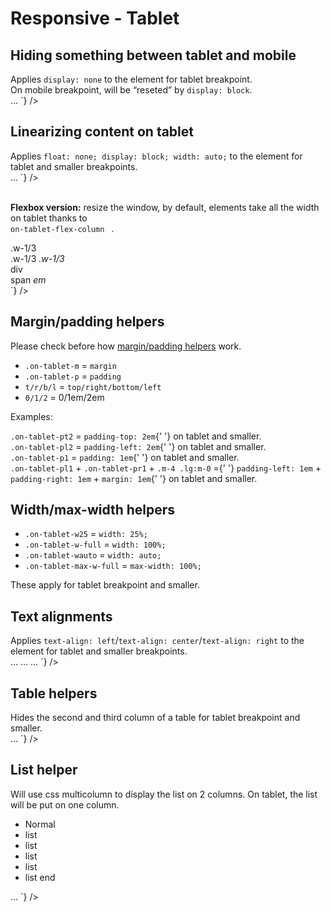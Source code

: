 

<Meta title={getTitle(__filename)} />

# Responsive - Tablet

## Hiding something between tablet and mobile

<div class="flex flex-justify-space-between mb-8 on-mobile-flex-column">
  <div class="w-1/2 flex-align-self-center">
	Applies <code>display: none</code> to the element for tablet breakpoint. <br />
	On mobile breakpoint, will be “reseted” by <code>display: block</code>.
  </div>
  <div class="w-1/2">
<Source
  language='html'
  light
  format
  code={`
<span className="no-tablet">…</span>
`}
/>

  </div>
</div>

## Linearizing content on tablet

<div class="flex flex-justify-space-between mb-8 on-mobile-flex-column">
    <div class="w-1/2 flex-align-self-center">
        Applies <code>float: none; display: block; width: auto;</code> to the element for tablet and smaller
        breakpoints.
    </div>
    <div class="w-1/2">
        <Source
            language="html"
            light
            format
            code={`
<span className="auto-tablet">…</span>
`}
        />
    </div>
</div>

<br />

<strong>Flexbox version:</strong> resize the window, by default, elements take all the width on tablet thanks to <code>
    on-tablet-flex-column
</code>
.

<div class="flex flex-justify-space-between mb-8 on-mobile-flex-column">
    <div class="w-1/2 flex-align-self-center">
        <div class="flex flex-justify-space-between on-tablet-flex-column border color-global-light">
            <div class="bg-primary p-4 w-1/3">.w-1/3</div>
            <span class="bg-primary p-4 w-1/3">.w-1/3</span>
            <em class="bg-primary p-4 w-1/3">.w-1/3</em>
        </div>
    </div>
    <div class="w-1/2 flex-align-self-center">
        <Source
            language="html"
            light
            format
            code={`
<div className="flex flex-justify-space-between on-tablet-flex-column">
  <div className="w-1/3">div</div>
  <span className="w-1/3">span</span>
  <em className="w-1/3">em</em>
</div>
`}
        />
    </div>
</div>

## Margin/padding helpers

Please check before how <a href="?path=/docs/front-end-helpers-margin-padding--page">margin/padding helpers</a> work.

-   <code>.on-tablet-m</code> = <code>margin</code>
-   <code>.on-tablet-p</code> = <code>padding</code>
-   <code>t/r/b/l</code> = <code>top/right/bottom/left</code>
-   <code>0/1/2</code> = 0/1em/2em

Examples:

<div class="flex flex-justify-space-between mb-4 on-mobile-flex-column">
    <div class="w-1/2 mb-4 md:mb-0 border">
        <div class="on-tablet-pt2 bg-primary ">
            <code>.on-tablet-pt2</code> = <code>padding-top: 2em</code>{' '}
            <span class="color-white">on tablet and smaller</span>.
        </div>
    </div>
    <div class="w-1/2 mb-4 md:mb-0 border">
        <div class="on-tablet-pl2 bg-primary">
            <code>.on-tablet-pl2</code> = <code>padding-left: 2em</code>{' '}
            <span class="color-white">on tablet and smaller</span>.
        </div>
    </div>
</div>
<div class="flex flex-justify-space-between mb-8 on-mobile-flex-column">
    <div class="w-1/2 mb-4 md:mb-0 border">
        <div class="on-tablet-p1 bg-primary">
            <code>.on-tablet-p1</code> = <code>padding: 1em</code>{' '}
            <span class="color-white">on tablet and smaller</span>.
        </div>
    </div>
    <div class="w-1/2 mb-4 md:mb-0 border">
        <div class="on-tablet-pl1 on-tablet-pr1 m-4 lg:m-0 bg-primary">
            <code>.on-tablet-pl1</code> + <code>.on-tablet-pr1</code> + <code>.m-4 .lg:m-0</code> ={' '}
            <code>padding-left: 1em</code> + <code>padding-right: 1em</code> + <code>margin: 1em</code>{' '}
            <span class="color-white">on tablet and smaller</span>.
        </div>
    </div>
</div>

## Width/max-width helpers

<div>
    <ul class="list-2columns on-tablet-list-1column">
        <li>
            <code>.on-tablet-w25</code> = <code>width: 25%;</code>
        </li>
        <li>
            <code>.on-tablet-w-full</code> = <code>width: 100%;</code>
        </li>
        <li>
            <code>.on-tablet-wauto</code> = <code>width: auto;</code>
        </li>
        <li>
            <code>.on-tablet-max-w-full</code> = <code>max-width: 100%;</code>
        </li>
    </ul>
</div>

These apply for tablet breakpoint and smaller.

## Text alignments

<div class="flex flex-justify-space-between mb-8 on-mobile-flex-column">
    <div class="w-1/2 flex-align-self-center">
        Applies <code>text-align: left</code>/<code>text-align: center</code>/<code>text-align: right</code> to the
        element for tablet and smaller breakpoints.
    </div>
    <div class="w-1/2">
        <Source
            language="html"
            light
            format
            code={`
<span className="on-tablet-text-left">…</span>
<span className="on-tablet-text-center">…</span>
<span className="on-tablet-text-right">…</span>
`}
        />
    </div>
</div>

## Table helpers

<div class="flex flex-justify-space-between mb-8 on-mobile-flex-column">
  <div class="w-1/2 flex-align-self-center">
	Hides the second and third column of a table for tablet breakpoint and smaller.
  </div>
  <div class="w-1/2">
<Source
  language='html'
  light
  format
  code={`
<table className="on-tablet-hide-td2 on-tablet-hide-td3">…
`}
/>

  </div>
</div>

## List helper

<div class="flex flex-justify-space-between mb-8 on-mobile-flex-column">
    <div class="w-1/2 flex-align-self-center">
        Will use css multicolumn to display the list on 2 columns. On tablet, the list will be put on one column.
        <ul class="list-2columns on-tablet-list-1column">
            <li>Normal</li>
            <li>list</li>
            <li>list</li>
            <li>list</li>
            <li>list</li>
            <li>list end</li>
        </ul>
    </div>
    <div class="w-1/2">
        <Source
            language="html"
            light
            format
            code={`
<ul className="list-2columns on-tablet-list-1column">
…
</ul>
`}
        />
    </div>
</div>
